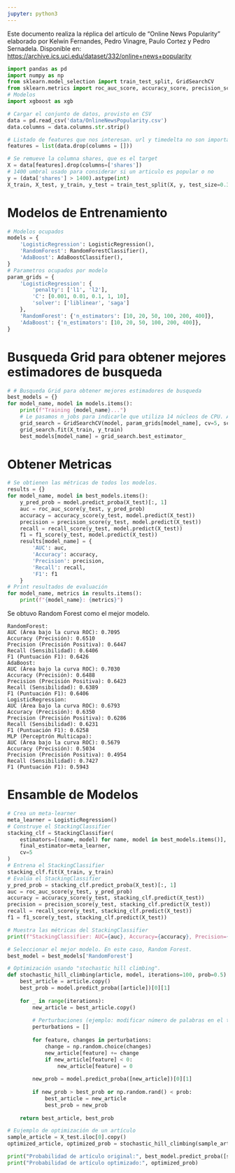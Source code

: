 ```yaml
---
jupyter: python3
---
```


Este documento realiza la réplica del artículo de "Online News Popularity" elaborado por Kelwin Fernandes, Pedro Vinagre, Paulo Cortez y Pedro Sernadela. Disponible en: <https://archive.ics.uci.edu/dataset/332/online+news+popularity>

```python
import pandas as pd
import numpy as np
from sklearn.model_selection import train_test_split, GridSearchCV
from sklearn.metrics import roc_auc_score, accuracy_score, precision_score, recall_score, f1_score
# Modelos
import xgboost as xgb
```

```python
# Cargar el conjunto de datos, provisto en CSV
data = pd.read_csv('data/OnlineNewsPopularity.csv')
data.columns = data.columns.str.strip()
```

```python
# Listado de features que nos interesan. url y timedelta no son importantes
features = list(data.drop(columns = []))
```

```python
# Se remueve la columna shares, que es el target
X = data[features].drop(columns=['shares'])
# 1400 umbral usado para considerar si un articulo es popular o no
y = (data['shares'] > 1400).astype(int)
X_train, X_test, y_train, y_test = train_test_split(X, y, test_size=0.3, random_state=42)
```
# Modelos de Entrenamiento
```python
# Modelos ocupados
models = {
    'LogisticRegression': LogisticRegression(),
    'RandomForest': RandomForestClassifier(),
    'AdaBoost': AdaBoostClassifier(),
}
# Parametros ocupados por modelo
param_grids = {
    'LogisticRegression': {
        'penalty': ['l1', 'l2'],
        'C': [0.001, 0.01, 0.1, 1, 10],
        'solver': ['liblinear', 'saga']
    },
    'RandomForest': {'n_estimators': [10, 20, 50, 100, 200, 400]},
    'AdaBoost': {'n_estimators': [10, 20, 50, 100, 200, 400]},
}
```
# Busqueda Grid para obtener mejores estimadores de busqueda
```python
# # Busqueda Grid para obtener mejores estimadores de busqueda
best_models = {}
for model_name, model in models.items():
    print(f"Training {model_name}...")
    # Le pasamos n_jobs para indicarle que utiliza 14 núcleos de CPU. Así se obtiene resultados más rápido
    grid_search = GridSearchCV(model, param_grids[model_name], cv=5, scoring='roc_auc', n_jobs=16, verbose=3) 
    grid_search.fit(X_train, y_train)
    best_models[model_name] = grid_search.best_estimator_
```
# Obtener Metricas
```python
# Se obtienen las métricas de todos los modelos.
results = {}
for model_name, model in best_models.items():
    y_pred_prob = model.predict_proba(X_test)[:, 1]
    auc = roc_auc_score(y_test, y_pred_prob)
    accuracy = accuracy_score(y_test, model.predict(X_test))
    precision = precision_score(y_test, model.predict(X_test))
    recall = recall_score(y_test, model.predict(X_test))
    f1 = f1_score(y_test, model.predict(X_test))
    results[model_name] = {
        'AUC': auc,
        'Accuracy': accuracy,
        'Precision': precision,
        'Recall': recall,
        'F1': f1
    }
# Print resultados de evaluación
for model_name, metrics in results.items():
    print(f"{model_name}: {metrics}")
```

Se obtuvo Random Forest como el mejor modelo.
```
RandomForest:
AUC (Área bajo la curva ROC): 0.7095
Accuracy (Precisión): 0.6510
Precision (Precisión Positiva): 0.6447
Recall (Sensibilidad): 0.6406
F1 (Puntuación F1): 0.6426
AdaBoost:
AUC (Área bajo la curva ROC): 0.7030
Accuracy (Precisión): 0.6488
Precision (Precisión Positiva): 0.6423
Recall (Sensibilidad): 0.6389
F1 (Puntuación F1): 0.6406
LogisticRegression:
AUC (Área bajo la curva ROC): 0.6793
Accuracy (Precisión): 0.6350
Precision (Precisión Positiva): 0.6286
Recall (Sensibilidad): 0.6231
F1 (Puntuación F1): 0.6258
MLP (Perceptrón Multicapa):
AUC (Área bajo la curva ROC): 0.5679
Accuracy (Precisión): 0.5034
Precision (Precisión Positiva): 0.4954
Recall (Sensibilidad): 0.7427
F1 (Puntuación F1): 0.5943
```

# Ensamble de Modelos
```python
# Crea un meta-learner
meta_learner = LogisticRegression()
# Construye el StackingClassifier
stacking_clf = StackingClassifier(
    estimators=[(name, model) for name, model in best_models.items()],
    final_estimator=meta_learner,
    cv=5
)
# Entrena el StackingClassifier
stacking_clf.fit(X_train, y_train)
# Evalúa el StackingClassifier
y_pred_prob = stacking_clf.predict_proba(X_test)[:, 1]
auc = roc_auc_score(y_test, y_pred_prob)
accuracy = accuracy_score(y_test, stacking_clf.predict(X_test))
precision = precision_score(y_test, stacking_clf.predict(X_test))
recall = recall_score(y_test, stacking_clf.predict(X_test))
f1 = f1_score(y_test, stacking_clf.predict(X_test))

# Muestra las métricas del StackingClassifier
print(f"StackingClassifier: AUC={auc}, Accuracy={accuracy}, Precision={precision}, Recall={recall}, F1={f1}")
```

```python
# Seleccionar el mejor modelo. En este caso, Random Forest.
best_model = best_models['RandomForest']
```

```python
# Optimización usando "stochastic hill climbing".
def stochastic_hill_climbing(article, model, iterations=100, prob=0.5):
    best_article = article.copy()
    best_prob = model.predict_proba([article])[0][1]
    
    for _ in range(iterations):
        new_article = best_article.copy()
        
        # Perturbaciones (ejemplo: modificar número de palabras en el título y contenido, número de imágenes o videos)
        perturbations = []
        
        for feature, changes in perturbations:
            change = np.random.choice(changes)
            new_article[feature] += change
            if new_article[feature] < 0:
                new_article[feature] = 0
        
        new_prob = model.predict_proba([new_article])[0][1]
        
        if new_prob > best_prob or np.random.rand() < prob:
            best_article = new_article
            best_prob = new_prob
    
    return best_article, best_prob

# Eujemplo de optimización de un artículo
sample_article = X_test.iloc[0].copy()
optimized_article, optimized_prob = stochastic_hill_climbing(sample_article, best_model)

print("Probabilidad de artículo original:", best_model.predict_proba([sample_article])[0][1])
print("Probabilidad de artículo optimizado:", optimized_prob)
```